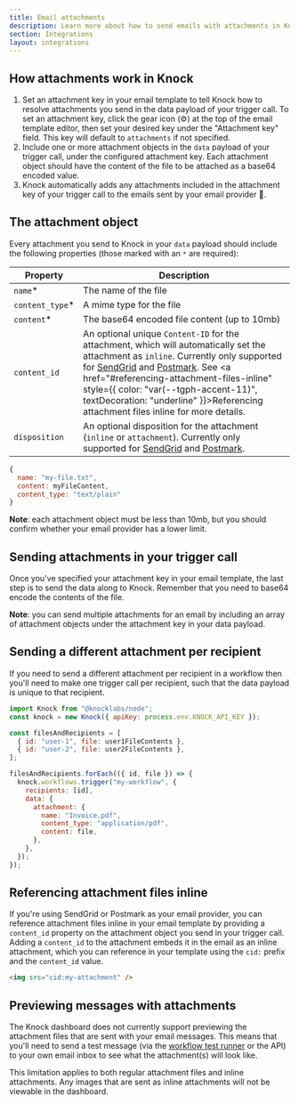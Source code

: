 ```yaml
---
title: Email attachments
description: Learn more about how to send emails with attachments in Knock.
section: Integrations
layout: integrations
---
```


## How attachments work in Knock

1. Set an attachment key in your email template to tell Knock how to resolve attachments you send in the data payload of your trigger call. To set an attachment key, click the gear icon (⚙️) at the top of the email template editor, then set your desired key under the "Attachment key" field. This key will default to `attachments` if not specified.
2. Include one or more attachment objects in the `data` payload of your trigger call, under the configured attachment key. Each attachment object should have the content of the file to be attached as a base64 encoded value.
3. Knock automatically adds any attachments included in the attachment key of your trigger call to the emails sent by your email provider 🎉.

## The attachment object

Every attachment you send to Knock in your `data` payload should include the following properties (those marked with an `*` are required):

| Property         | Description                                                                                                                                                                                                                                                                                                                                                                                                           |
| ---------------- | --------------------------------------------------------------------------------------------------------------------------------------------------------------------------------------------------------------------------------------------------------------------------------------------------------------------------------------------------------------------------------------------------------------------- |
| `name`\*         | The name of the file                                                                                                                                                                                                                                                                                                                                                                                                  |
| `content_type`\* | A mime type for the file                                                                                                                                                                                                                                                                                                                                                                                              |
| `content`\*      | The base64 encoded file content (up to 10mb)                                                                                                                                                                                                                                                                                                                                                                          |
| `content_id`     | An optional unique `Content-ID` for the attachment, which will automatically set the attachment as `inline`. Currently only supported for [SendGrid](/integrations/email/sendgrid) and [Postmark](/integrations/email/postmark). See <a href="#referencing-attachment-files-inline" style={{ color: "var(--tgph-accent-11)", textDecoration: "underline" }}>Referencing attachment files inline</a> for more details. |
| `disposition`    | An optional disposition for the attachment (`inline` or `attachment`). Currently only supported for [SendGrid](/integrations/email/sendgrid) and [Postmark](/integrations/email/postmark).                                                                                                                                                                                                                            |

```js title="An example attachment object"
{
  name: "my-file.txt",
  content: myFileContent,
  content_type: "text/plain"
}
```

**Note**: each attachment object must be less than 10mb, but you should confirm whether your email provider has a lower limit.

## Sending attachments in your trigger call

Once you've specified your attachment key in your email template, the last step is to send the data along to Knock. Remember that you need to base64 encode the contents of the file.

<MultiLangCodeBlock
  title="Sending attachment data"
  snippet="workflows.trigger-with-attachment"
/>

**Note**: you can send multiple attachments for an email by including an array of attachment objects under the attachment key in your data payload.

## Sending a different attachment per recipient

If you need to send a different attachment per recipient in a workflow then you'll need to make one trigger call per recipient, such that the data payload is unique to that recipient.

```js title="Unique attachments per recipient"
import Knock from "@knocklabs/node";
const knock = new Knock({ apiKey: process.env.KNOCK_API_KEY });

const filesAndRecipients = [
  { id: "user-1", file: user1FileContents },
  { id: "user-2", file: user2FileContents },
];

filesAndRecipients.forEach(({ id, file }) => {
  knock.workflows.trigger("my-workflow", {
    recipients: [id],
    data: {
      attachment: {
        name: "Invoice.pdf",
        content_type: "application/pdf",
        content: file,
      },
    },
  });
});
```

## Referencing attachment files inline

If you're using SendGrid or Postmark as your email provider, you can reference attachment files inline in your email template by providing a `content_id` property on the attachment object you send in your trigger call. Adding a `content_id` to the attachment embeds it in the email as an inline attachment, which you can reference in your template using the `cid:` prefix and the `content_id` value.

```html title="Referencing an attachment file inline"
<img src="cid:my-attachment" />
```

## Previewing messages with attachments

The Knock dashboard does not currently support previewing the attachment files that are sent with your email messages. This means that you'll need to send a test message (via the [workflow test runner](/send-notifications/testing-workflows) or the API) to your own email inbox to see what the attachment(s) will look like.

This limitation applies to both regular attachment files and inline attachments. Any images that are sent as inline attachments will not be viewable in the dashboard.
